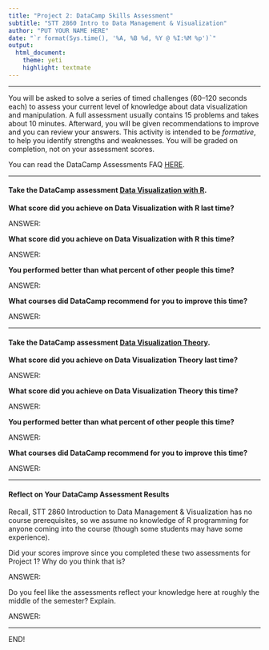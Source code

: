 ```yaml
---
title: "Project 2: DataCamp Skills Assessment"
subtitle: "STT 2860 Intro to Data Management & Visualization"
author: "PUT YOUR NAME HERE"
date: "`r format(Sys.time(), '%A, %B %d, %Y @ %I:%M %p')`"
output: 
  html_document: 
    theme: yeti
    highlight: textmate
---
```


<hr>

You will be asked to solve a series of timed challenges (60--120 seconds each) to assess your current level of knowledge about data visualization and manipulation. A full assessment usually contains 15 problems and takes about 10 minutes. Afterward, you will be given recommendations to improve and you can review your answers. This activity is intended to be *formative*, to help you identify strengths and weaknesses. You will be graded on completion, not on your assessment scores.

You can read the DataCamp Assessments FAQ [HERE](https://support.datacamp.com/hc/en-us/articles/360044291373-DataCamp-Assessments-Everything-You-Need-To-Know).

<hr>

#### Take the DataCamp assessment [Data Visualization with R](https://assessment-v2.datacamp.com/data-visualization-r). 

**What score did you achieve on Data Visualization with R last time?**

ANSWER:

**What score did you achieve on Data Visualization with R this time?**

ANSWER:

**You performed better than what percent of other people this time?**

ANSWER:

**What courses did DataCamp recommend for you to improve this time?**

ANSWER:

<hr>

#### Take the DataCamp assessment [Data Visualization Theory](https://assessment-v2.datacamp.com/data-visualization-theory). 

**What score did you achieve on Data Visualization Theory last time?**

ANSWER:

**What score did you achieve on Data Visualization Theory this time?**

ANSWER:

**You performed better than what percent of other people this time?**

ANSWER:

**What courses did DataCamp recommend for you to improve this time?**

ANSWER:

<hr>

#### Reflect on Your DataCamp Assessment Results

Recall, STT 2860 Introduction to Data Management & Visualization has no course prerequisites, so we assume no knowledge of R programming for anyone coming into the course (though some students may have some experience). 

Did your scores improve since you completed these two assessments for Project 1? Why do you think that is?

ANSWER:

Do you feel like the assessments reflect your knowledge here at roughly the middle of the semester? Explain. 

ANSWER:

<hr>

END!



